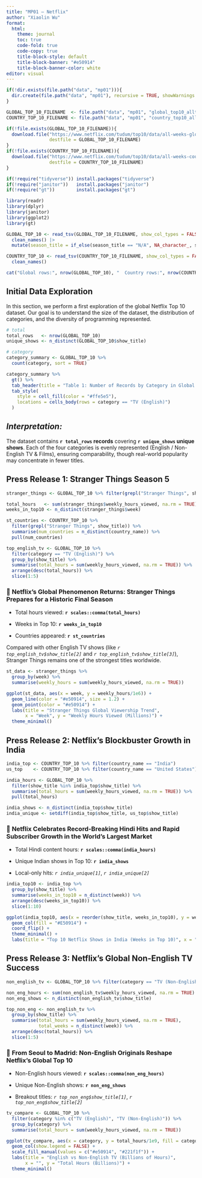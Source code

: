 ```yaml
---
title: "MP01 – Netflix"
author: "Xiaolin Wu"
format:
  html:
    theme: journal
    toc: true
    code-fold: true
    code-copy: true
    title-block-style: default
    title-block-banner: "#e50914"   
    title-block-banner-color: white
editor: visual
---
```


```r
if(!dir.exists(file.path("data", "mp01"))){
  dir.create(file.path("data", "mp01"), recursive = TRUE, showWarnings = FALSE)
}

GLOBAL_TOP_10_FILENAME  <- file.path("data", "mp01", "global_top10_alltime.csv")
COUNTRY_TOP_10_FILENAME <- file.path("data", "mp01", "country_top10_alltime.csv")

if(!file.exists(GLOBAL_TOP_10_FILENAME)){
  download.file("https://www.netflix.com/tudum/top10/data/all-weeks-global.tsv", 
                destfile = GLOBAL_TOP_10_FILENAME)
}
if(!file.exists(COUNTRY_TOP_10_FILENAME)){
  download.file("https://www.netflix.com/tudum/top10/data/all-weeks-countries.tsv", 
                destfile = COUNTRY_TOP_10_FILENAME)
}
```

```r
if(!require("tidyverse")) install.packages("tidyverse")
if(!require("janitor"))   install.packages("janitor")
if(!require("gt"))        install.packages("gt")

library(readr)
library(dplyr)
library(janitor)
library(ggplot2)
library(gt)
```

```r
GLOBAL_TOP_10 <- read_tsv(GLOBAL_TOP_10_FILENAME, show_col_types = FALSE) |> 
  clean_names() |> 
  mutate(season_title = if_else(season_title == "N/A", NA_character_, season_title))

COUNTRY_TOP_10 <- read_tsv(COUNTRY_TOP_10_FILENAME, show_col_types = FALSE) |> 
  clean_names()

cat("Global rows:", nrow(GLOBAL_TOP_10), "  Country rows:", nrow(COUNTRY_TOP_10), "\n")

```

## Initial Data Exploration

In this section, we perform a first exploration of the global Netflix Top 10 dataset. Our goal is to understand the size of the dataset, the distribution of categories, and the diversity of programming represented.

```r
# total
total_rows   <- nrow(GLOBAL_TOP_10)
unique_shows <- n_distinct(GLOBAL_TOP_10$show_title)

# category
category_summary <- GLOBAL_TOP_10 %>%
  count(category, sort = TRUE)

category_summary %>%
  gt() %>%
  tab_header(title = "Table 1: Number of Records by Category in Global Top 10") %>%
  tab_style(
    style = cell_fill(color = "#ffe5e5"),
    locations = cells_body(rows = category == "TV (English)")
  )

```

## ***Interpretation:***

The dataset contains **`r total_rows` records** covering **`r unique_shows` unique shows**. Each of the four categories is evenly represented (English / Non-English TV & Films), ensuring comparability, though real-world popularity may concentrate in fewer titles.

## **Press Release 1: Stranger Things Season 5**

```r
stranger_things <- GLOBAL_TOP_10 %>% filter(grepl("Stranger Things", show_title))

total_hours   <- sum(stranger_things$weekly_hours_viewed, na.rm = TRUE)
weeks_in_top10 <- n_distinct(stranger_things$week)

st_countries <- COUNTRY_TOP_10 %>%
  filter(grepl("Stranger Things", show_title)) %>%
  summarise(num_countries = n_distinct(country_name)) %>%
  pull(num_countries)

top_english_tv <- GLOBAL_TOP_10 %>%
  filter(category == "TV (English)") %>%
  group_by(show_title) %>%
  summarise(total_hours = sum(weekly_hours_viewed, na.rm = TRUE)) %>%
  arrange(desc(total_hours)) %>%
  slice(1:5)

```

### 📢 **Netflix’s Global Phenomenon Returns: Stranger Things Prepares for a Historic Final Season**

-   Total hours viewed: **`r scales::comma(total_hours)`**

-   Weeks in Top 10: **`r weeks_in_top10`**

-   Countries appeared: **`r st_countries`**

Compared with other English TV shows (like *`r top_english_tv$show_title[2]`* and *`r top_english_tv$show_title[3]`*), Stranger Things remains one of the strongest titles worldwide.

```r
st_data <- stranger_things %>%
  group_by(week) %>%
  summarise(weekly_hours = sum(weekly_hours_viewed, na.rm = TRUE))

ggplot(st_data, aes(x = week, y = weekly_hours/1e6)) +
  geom_line(color = "#e50914", size = 1.2) +
  geom_point(color = "#e50914") +
  labs(title = "Stranger Things Global Viewership Trend",
       x = "Week", y = "Weekly Hours Viewed (Millions)") +
  theme_minimal()

```

## **Press Release 2: Netflix’s Blockbuster Growth in India**

```r
india_top <- COUNTRY_TOP_10 %>% filter(country_name == "India")
us_top    <- COUNTRY_TOP_10 %>% filter(country_name == "United States")

india_hours <- GLOBAL_TOP_10 %>% 
  filter(show_title %in% india_top$show_title) %>% 
  summarise(total_hours = sum(weekly_hours_viewed, na.rm = TRUE)) %>% 
  pull(total_hours)

india_shows <- n_distinct(india_top$show_title)
india_unique <- setdiff(india_top$show_title, us_top$show_title)

```

### 📢 **Netflix Celebrates Record-Breaking Hindi Hits and Rapid Subscriber Growth in the World’s Largest Market**

-   Total Hindi content hours: **`r scales::comma(india_hours)`**

-   Unique Indian shows in Top 10: **`r india_shows`**

-   Local-only hits: *`r india_unique[1]`*, *`r india_unique[2]`*

```r
india_top10 <- india_top %>%
  group_by(show_title) %>%
  summarise(weeks_in_top10 = n_distinct(week)) %>%
  arrange(desc(weeks_in_top10)) %>%
  slice(1:10)

ggplot(india_top10, aes(x = reorder(show_title, weeks_in_top10), y = weeks_in_top10)) +
  geom_col(fill = "#E50914") +
  coord_flip() +
  theme_minimal() +
  labs(title = "Top 10 Netflix Shows in India (Weeks in Top 10)", x = "Show", y = "Weeks")

```

## **Press Release 3: Netflix’s Global Non-English TV Success**

```r
non_english_tv <- GLOBAL_TOP_10 %>% filter(category == "TV (Non-English)")

non_eng_hours <- sum(non_english_tv$weekly_hours_viewed, na.rm = TRUE)
non_eng_shows <- n_distinct(non_english_tv$show_title)

top_non_eng <- non_english_tv %>%
  group_by(show_title) %>%
  summarise(total_hours = sum(weekly_hours_viewed, na.rm = TRUE),
            total_weeks = n_distinct(week)) %>%
  arrange(desc(total_hours)) %>%
  slice(1:5)

```

### 📢 **From Seoul to Madrid: Non-English Originals Reshape Netflix’s Global Top 10**

-   Non-English hours viewed: **`r scales::comma(non_eng_hours)`**

-   Unique Non-English shows: **`r non_eng_shows`**

-   Breakout titles: *`r top_non_eng$show_title[1]`*, *`r top_non_eng$show_title[2]`*

```r
tv_compare <- GLOBAL_TOP_10 %>%
  filter(category %in% c("TV (English)", "TV (Non-English)")) %>%
  group_by(category) %>%
  summarise(total_hours = sum(weekly_hours_viewed, na.rm = TRUE))

ggplot(tv_compare, aes(x = category, y = total_hours/1e9, fill = category)) +
  geom_col(show.legend = FALSE) +
  scale_fill_manual(values = c("#e50914", "#221f1f")) +
  labs(title = "English vs Non-English TV (Billions of Hours)",
       x = "", y = "Total Hours (Billions)") +
  theme_minimal()

```
